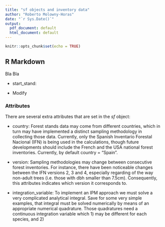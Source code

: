 ```yaml
---
title: "sf objects and inventory data"
author: "Roberto Molowny-Horas"
date: "`r Sys.Date()`"
output:
  pdf_document: default
  html_document: default
---
```


```r
knitr::opts_chunk$set(echo = TRUE)
```

## R Markdown

Bla Bla

* start_stand: 

* Modify


### Attributes

There are several extra attributes that are set in the *sf* object:

* country: Forest stands data may come from different countries, which in turn may have implemented a distinct sampling methodology in collecting those data. Currently, only the Spanish Inventario Forestal Nacional (IFN) is being used in the calculations, though future developments should include the French and the USA national forest inventories. Currently, by default country = "Spain".

* version: Sampling methodologies may change between consecutive forest inventories. For instance, there have been noticeable changes between the IFN versions 2, 3 and 4, especially regarding of the way non-adult trees (i.e. those with dbh smaller than 7.5cm). Consequently, this attributes indicates which version it corresponds to.

* integration_variable: To implement an IPM approach we must solve a very complicated analytical integral. Save for some very simple examples, that integral must be solved numerically by means of an appropriate numerical quadrature. Those quadratures need a continuous integration variable which 1) may be different for each species, and 2) 





